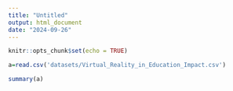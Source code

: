 ```yaml
---
title: "Untitled"
output: html_document
date: "2024-09-26"
---
```


```r
knitr::opts_chunk$set(echo = TRUE)
```

```r

a=read.csv('datasets/Virtual_Reality_in_Education_Impact.csv')
```
```r
summary(a)
```


